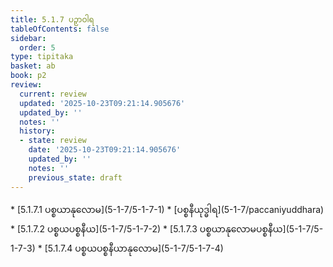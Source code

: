 ```yaml
---
title: 5.1.7 ပဉှာဝါရ
tableOfContents: false
sidebar:
  order: 5
type: tipitaka
basket: ab
book: p2
review:
  current: review
  updated: '2025-10-23T09:21:14.905676'
  updated_by: ''
  notes: ''
  history:
  - state: review
    date: '2025-10-23T09:21:14.905676'
    updated_by: ''
    notes: ''
    previous_state: draft
---
```



<ReviewStatus review={frontmatter.review} showDetails={true} />

<HypothesisAnnotation frontmatter={frontmatter} />

<DynamicBreadcrumb />



<TableOfContents book="p2" section="5.1.7">
* [5.1.7.1 ပစ္စယာနုလောမ](5-1-7/5-1-7-1)
* [ပစ္စနီယုဒ္ဓါရ](5-1-7/paccaniyuddhara)
* [5.1.7.2 ပစ္စယပစ္စနီယ](5-1-7/5-1-7-2)
* [5.1.7.3 ပစ္စယာနုလောမပစ္စနီယ](5-1-7/5-1-7-3)
* [5.1.7.4 ပစ္စယပစ္စနီယာနုလောမ](5-1-7/5-1-7-4)
</TableOfContents>